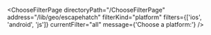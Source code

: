 

<ChooseFilterPage
  directoryPath="/ChooseFilterPage"
  address="/lib/geo/escapehatch"
  filterKind="platform"
  filters={['ios', 'android', 'js']}
  currentFilter="all"
  message={'Choose a platform:'}
/>
